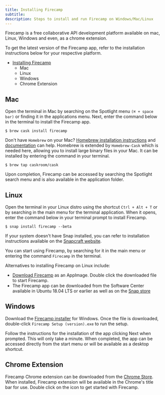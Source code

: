 ```yaml
---
title: Installing Firecamp
subtitle:
description: Steps to install and run Firecamp on Windows/Mac/Linux
---
```


Firecamp is a free collaborative API development platform available on mac, Linux, Windows and even, as a chrome extension.

To get the latest version of the Firecamp app, refer to the installation instructions below for your respective platform.
- [Installing Firecamp](#installing-firecamp)
  - [<a id="Mac"></a>Mac](#mac)
  - [<a id="Linux"></a>Linux](#linux)
  - [<a id="Windows"></a>Windows](#windows)
  - [<a id="Chrome"></a>Chrome Extension](#chrome-extension)

## <a id="Mac"></a>Mac ##
Open the terminal in Mac by searching on the Spotlight menu `(⌘ + space bar)` or finding it in the applications menu. Next, enter the command below in the terminal to install the Firecamp app.

`$ brew cask install firecamp`

Don't have `Homebrew` on your Mac? [Homebrew installation instructions](https://brew.sh/) and [documentation](https://docs.brew.sh) can help. Homebrew is extended by `Homebrew-Cask` which is needed here, allowing you to install large binary files in your Mac. It can be installed by entering the command in your terminal.

`$ brew tap caskroom/cask`

Upon completion, Firecamp can be accessed by searching the Spotlight search menu and is also available in the application folder.

## <a id="Linux"></a>Linux ##
Open the terminal in your Linux distro using the shortcut `Ctrl + Alt + T` or by searching in the main menu for the terminal application. When it opens, enter the command below in your terminal prompt to install Firecamp.

`$ snap install firecamp --beta`

If your system doesn't have Snap installed, you can refer to installation instructions available on the [Snapcraft website](https://snapcraft.io/docs/installing-snapd).

You can start using Firecamp, by searching for it in the main menu or entering the command `Firecamp` in the terminal.

Alternatives to installing Firecamp on Linux include:
- [Download Firecamp](https://firecamp.ams3.digitaloceanspaces.com/versions/linux/Firecamp-0.8.1.AppImage) as an AppImage. Double click the downloaded file to start Firecamp.
- The Firecamp app can be downloaded from the Software Center available in Ubuntu 18.04 LTS or earlier as well as on the [Snap store](https://snapcraft.io/firecamp)

## <a id="Windows"></a>Windows ##
Download the [Firecamp installer](https://firecamp.ams3.digitaloceanspaces.com/versions/Firecamp%20Setup%200.8.1.exe) for Windows. Once the file is downloaded, double-click `Firecamp Setup (version).exe` to run the setup.

Follow the instructions for the installation of the app clicking Next when prompted. This will only take a minute. When completed, the app can be accessed directly from the start menu or will be available as a desktop shortcut.

## <a id="Chrome"></a>Chrome Extension
Firecamp Chrome extension can be downloaded from the [Chrome Store](https://chrome.google.com/webstore/detail/firecamp-a-campsite-for-d/eajaahbjpnhghjcdaclbkeamlkepinbl). When installed, Firecamp extension will be available in the Chrome's title bar for use. Double click on the icon to get started with Firecamp.
